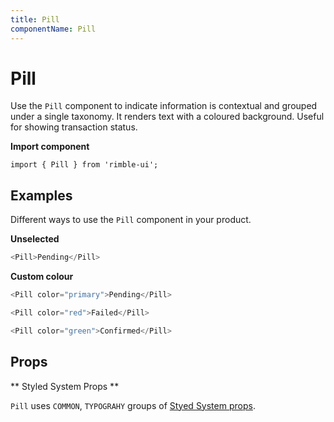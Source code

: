```yaml
---
title: Pill
componentName: Pill
---
```



# Pill

Use the `Pill` component to indicate information is contextual and grouped under a single taxonomy. It renders text with a coloured background. Useful for showing transaction status.

**Import component**

```
import { Pill } from 'rimble-ui';
```

## Examples

Different ways to use the `Pill` component in your product.

**Unselected**

```js is=react-live
<Pill>Pending</Pill>
```

**Custom colour**

```js is=react-live
<Pill color="primary">Pending</Pill>
```

```js is=react-live
<Pill color="red">Failed</Pill>
```

```js is=react-live
<Pill color="green">Confirmed</Pill>
```

## Props

<PropsTable propMetaData={props.propMetaData} />

** Styled System Props **

`Pill` uses `COMMON`, `TYPOGRAHY` groups of [Styed System props](/components/rimble-ui/system-props).
